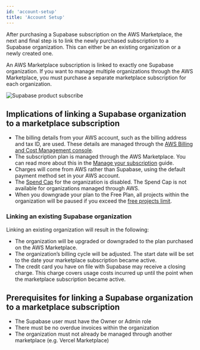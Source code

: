 ```yaml
---
id: 'account-setup'
title: 'Account Setup'
---
```


After purchasing a Supabase subscription on the AWS Marketplace, the next and final step is to link the newly purchased subscription to a Supabase organization. This can either be an existing organization or a newly created one.

An AWS Marketplace subscription is linked to exactly one Supabase organization. If you want to manage multiple organizations through the AWS Marketplace, you must purchase a separate marketplace subscription for each organization.

<Image
  alt="Supabase product subscribe"
  src="/docs/img/guides/platform/aws-marketplace-onboarding-page-extended.png"
  zoomable
/>

## Implications of linking a Supabase organization to a marketplace subscription
- The billing details from your AWS account, such as the billing address and tax ID, are used. These details are managed through the [AWS Billing and Cost Management console](https://console.aws.amazon.com/billing).
- The subscription plan is managed through the AWS Marketplace. You can read more about this in the [Manage your subscription](./manage-your-subscription#manage-your-subscription-plan) guide.
- Charges will come from AWS rather than Supabase, using the default payment method set in your AWS account.
- The [Spend Cap](https://supabase.com/docs/guides/platform/cost-control#spend-cap) for the organization is disabled. The Spend Cap is not available for organizations managed through AWS.
- When you downgrade your plan to the Free Plan, all projects within the organization will be paused if you exceed the [free projects limit](https://supabase.com/docs/guides/platform/billing-on-supabase#free-plan).

### Linking an existing Supabase organization
Linking an existing organization will result in the following:
- The organization will be upgraded or downgraded to the plan purchased on the AWS Marketplace.
- The organization’s billing cycle will be adjusted. The start date will be set to the date your marketplace subscription became active.
- The credit card you have on file with Supabase may receive a closing charge. This charge covers usage costs incurred up until the point when the marketplace subscription became active.

## Prerequisites for linking a Supabase organization to a marketplace subscription
- The Supabase user must have the Owner or Admin role
- There must be no overdue invoices within the organization
- The organization must not already be managed through another marketplace (e.g. Vercel Marketplace)

